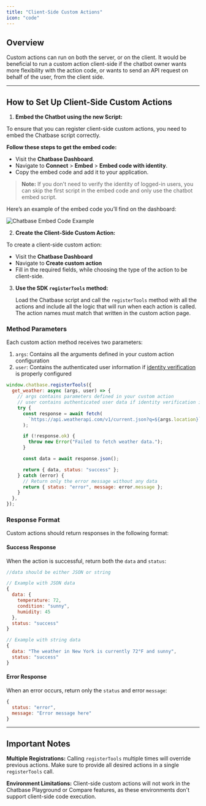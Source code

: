 ```yaml
---
title: "Client-Side Custom Actions"
icon: "code"
---
```


## Overview

Custom actions can run on both the server, or on the client. It would be beneficial to run a custom action client-side if the chatbot owner wants more flexibility with the action code, or wants to send an API request on behalf of the user, from the client side.

---

## How to Set Up Client-Side Custom Actions

1. **Embed the Chatbot using the new Script:**

To ensure that you can register client-side custom actions, you need to embed the Chatbase script correctly.

**Follow these steps to get the embed code:**

- Visit the **Chatbase Dashboard**.
- Navigate to **Connect** > **Embed** > **Embed code with identity**.
- Copy the embed code and add it to your application.

> **Note:** If you don't need to verify the identity of logged-in users, you can skip the first script in the embed code and only use the chatbot embed script.

Here’s an example of the embed code you’ll find on the dashboard:

![Chatbase Embed Code Example](images/chatbase-embed-script-example.png)

2. **Create the Client-Side Custom Action:**

To create a client-side custom action:

- Visit the **Chatbase Dashboard**
- Navigate to **Create custom action**
- Fill in the required fields, while choosing the type of the action to be client-side.

3. **Use the SDK `registerTools` method:**

   Load the Chatbase script and call the `registerTools` method with all the actions and include all the logic that will run when each action is called. The action names must match that written in the custom action page.

### Method Parameters

Each custom action method receives two parameters:

1. `args`: Contains all the arguments defined in your custom action configuration
2. `user`: Contains the authenticated user information if [identity verification](/developer-guides/identity-verification) is properly configured

```javascript
window.chatbase.registerTools({
  get_weather: async (args, user) => {
    // args contains parameters defined in your custom action
    // user contains authenticated user data if identity verification is set up
    try {
      const response = await fetch(
        `https://api.weatherapi.com/v1/current.json?q=${args.location}`
      );

      if (!response.ok) {
        throw new Error("Failed to fetch weather data.");
      }

      const data = await response.json();

      return { data, status: "success" };
    } catch (error) {
      // Return only the error message without any data
      return { status: "error", message: error.message };
    }
  },
});
```

### Response Format

Custom actions should return responses in the following format:

#### Success Response

When the action is successful, return both the `data` and `status`:

```javascript
//data should be either JSON or string

// Example with JSON data
{
  data: {
    temperature: 72,
    condition: "sunny",
    humidity: 45
  },
  status: "success"
}

// Example with string data
{
  data: "The weather in New York is currently 72°F and sunny",
  status: "success"
}
```

#### Error Response

When an error occurs, return only the `status` and error `message`:

```javascript
{
  status: "error",
  message: "Error message here"
}
```

---

## Important Notes

**Multiple Registrations:** Calling `registerTools` multiple times will override previous actions. Make sure to provide all desired actions in a single `registerTools` call.

**Environment Limitations:** Client-side custom actions will not work in the Chatbase Playground or Compare features, as these environments don't support client-side code execution.
